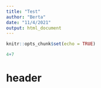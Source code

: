 ```yaml
---
title: "Test"
author: "Berta"
date: "11/4/2021"
output: html_document
---
```


```r
knitr::opts_chunk$set(echo = TRUE)
```
```r
4+7
```

# header 